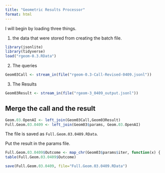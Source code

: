 ```yaml
---
title: "Geometric Results Processor"
format: html
---
```


I will begin by loading three things.  

1. the data that were stored from creating the batch file.

```r
library(jsonlite)
library(tidyverse)
load("rgeom-0.3.RData")
```

2. The queries

```r
Geom03Call <- stream_in(file("rgeom-0.3-Call-Revised-0409.jsonl"))
```

3. The Results

```r
Geom03Result <- stream_in(file("rgeom-3_0409_output.jsonl"))
```

## Merge the call and the result

```r
Geom.03.OpenAI <- left_join(Geom03Call,Geom03Result)
Full.Geom.03.0409 <- left_join(Geom03$params, Geom.03.OpenAI)
```

The file is saved as `Full.Geom.03.0409.RData`.

Put the result in the params file.

```r
Full.Geom.03.0409$Outcome <- map_chr(Geom03$params$iter, function(x) { unlist(Geom03Result$response$body$choices[[x]][[2]][2]) })
table(Full.Geom.03.0409$Outcome)
```

```r
save(Full.Geom.03.0409, file="Full.Geom.03.0409.RData")
```

